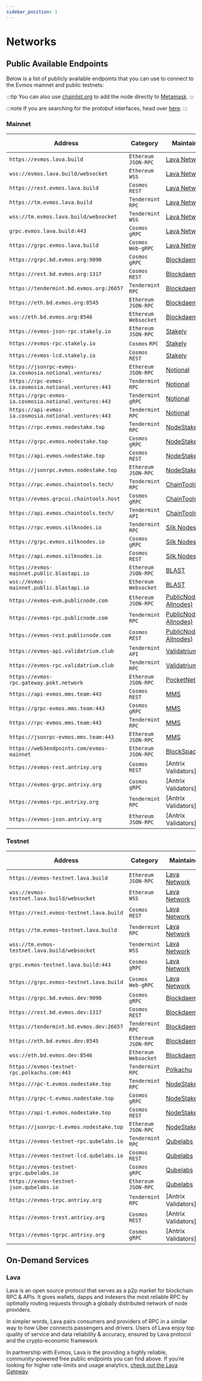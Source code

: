 ```yaml
---
sidebar_position: 1
---
```


# Networks

## Public Available Endpoints

Below is a list of publicly available endpoints that you can use to connect to the Evmos mainnet and
public testnets:

:::tip
You can also use [chainlist.org](https://chainlist.org/) to add the node directly to [Metamask](./../../use/connect-your-wallet/metamask#automatic-import).
:::

:::note
If you are searching for the protobuf interfaces, head over [here](https://buf.build/evmos).
:::

### Mainnet

| Address                                       | Category               | Maintainer                              | Node Type  |
| --------------------------------------------- | ---------------------- | --------------------------------------- | -----------|
| `https://evmos.lava.build`                    | `Ethereum` `JSON-RPC`  | [Lava Network](https://lavanet.xyz)             | Pruned     |
| `wss://evmos.lava.build/websocket`            | `Ethereum` `WSS`       | [Lava Network](https://lavanet.xyz)             | Pruned     |
| `https://rest.evmos.lava.build`               | `Cosmos` `REST`        | [Lava Network](https://lavanet.xyz)             | Pruned     |
| `https://tm.evmos.lava.build`                 | `Tendermint` `RPC`     | [Lava Network](https://lavanet.xyz)             | Pruned     |
| `wss://tm.evmos.lava.build/websocket`         | `Tendermint` `WSS`     | [Lava Network](https://lavanet.xyz)             | Pruned     |
| `grpc.evmos.lava.build:443`                   | `Cosmos` `gRPC`        | [Lava Network](https://lavanet.xyz)             | Pruned     |
| `https://grpc.evmos.lava.build`               | `Cosmos` `Web-gRPC`    | [Lava Network](https://lavanet.xyz)             | Pruned     |
| `https://grpc.bd.evmos.org:9090`              | `Cosmos` `gRPC`        | [Blockdaemon](https://blockdaemon.com/) | Archival  |
| `https://rest.bd.evmos.org:1317`              | `Cosmos` `REST`        | [Blockdaemon](https://blockdaemon.com/) | Archival  |
| `https://tendermint.bd.evmos.org:26657`       | `Tendermint` `RPC`     | [Blockdaemon](https://blockdaemon.com/) | Archival  |
| `https://eth.bd.evmos.org:8545`               | `Ethereum` `JSON-RPC`  | [Blockdaemon](https://blockdaemon.com/) | Archival  |
| `wss://eth.bd.evmos.org:8546`                 | `Ethereum` `Websocket` | [Blockdaemon](https://blockdaemon.com/) | --  |
| `https://evmos-json-rpc.stakely.io`           | `Ethereum` `JSON-RPC`  | [Stakely](https://stakely.io/)          | Pruned  |
| `https://evmos-rpc.stakely.io`                | `Cosmos` `RPC`         | [Stakely](https://stakely.io/)          | Pruned  |
| `https://evmos-lcd.stakely.io`                | `Cosmos` `REST`        | [Stakely](https://stakely.io/)          | Pruned  |
| `https://jsonrpc-evmos-ia.cosmosia.notional.ventures/` | `Ethereum` `JSON-RPC`  | [Notional](https://notional.ventures/)  | Pruned  |
| `https://rpc-evmos-ia.cosmosia.notional.ventures:443`  | `Tendermint` `RPC`     | [Notional](https://notional.ventures/)  | Pruned  |
| `https://grpc-evmos-ia.cosmosia.notional.ventures:443` | `Tendermint` `gRPC`    | [Notional](https://notional.ventures/)  | Pruned  |
| `https://api-evmos-ia.cosmosia.notional.ventures:443`  | `Tendermint` `RPC`     | [Notional](https://notional.ventures/)  | Pruned  |
| `https://rpc.evmos.nodestake.top`             | `Tendermint` `RPC`     | [NodeStake](https://nodestake.top/)     | Pruned  |
| `https://grpc.evmos.nodestake.top`            | `Cosmos` `gRPC`        | [NodeStake](https://nodestake.top/)     | Pruned  |
| `https://api.evmos.nodestake.top`             | `Cosmos` `REST`        | [NodeStake](https://nodestake.top/)     | Pruned  |
| `https://jsonrpc.evmos.nodestake.top`         | `Ethereum` `JSON-RPC`  | [NodeStake](https://nodestake.top/)     | Pruned  |
| `https://rpc.evmos.chaintools.tech/`          | `Tendermint` `RPC`     | [ChainTools](https://chaintools.tech/)  | Pruned  |
| `https://evmos.grpcui.chaintools.host`        | `Cosmos` `gRPC`        | [ChainTools](https://chaintools.tech/)  | Pruned  |
| `https://api.evmos.chaintools.tech/`          | `Tendermint` `API`     | [ChainTools](https://chaintools.tech/)  | Pruned  |
| `https://rpc.evmos.silknodes.io`              | `Tendermint` `RPC`     | [Silk Nodes](https://silknodes.io/)     | Pruned  |
| `https://grpc.evmos.silknodes.io`             | `Cosmos` `gRPC`        | [Silk Nodes](https://silknodes.io/)     | Pruned  |
| `https://api.evmos.silknodes.io`              | `Cosmos` `REST`        | [Silk Nodes](https://silknodes.io/)     | Pruned  |
| `https://evmos-mainnet.public.blastapi.io`    | `Ethereum` `JSON-RPC`  | [BLAST](https://blastapi.io/)           | Pruned  |
| `wss://evmos-mainnet.public.blastapi.io`      | `Ethereum` `Websocket` | [BLAST](https://blastapi.io/)           | Pruned  |
| `https://evmos-evm.publicnode.com`            | `Ethereum` `JSON-RPC`  | [PublicNode (by Allnodes)](https://evmos.publicnode.com/) | Pruned  |
| `https://evmos-rpc.publicnode.com`            | `Tendermint` `RPC`     | [PublicNode (by Allnodes)](https://evmos.publicnode.com/) | Pruned  |
| `https://evmos-rest.publicnode.com`           | `Cosmos` `REST`        | [PublicNode (by Allnodes)](https://evmos.publicnode.com/) | Pruned  |
| `https://evmos-api.validatrium.club`           | `Tendermint` `API`        | [Validatrium](https://validatrium.com/) | Pruned  |
| `https://evmos-rpc.validatrium.club`           | `Tendermint` `RPC`        | [Validatrium](https://validatrium.com/) | Pruned  |
| `https://evmos-rpc.gateway.pokt.network`      | `Ethereum` `JSON-RPC`  | [PocketNetwork](https://www.pokt.network/)  | Pruned  |
| `https://api-evmos.mms.team:443`              | `Cosmos` `REST`        | [MMS](https://mms.team/) | Pruned  |
| `https://grpc-evmos.mms.team:443`             | `Cosmos` `gRPC`        | [MMS](https://mms.team/) | Pruned  |
| `https://rpc-evmos.mms.team:443`              | `Tendermint` `RPC`     | [MMS](https://mms.team/) | Pruned  |
| `https://jsonrpc-evmos.mms.team:443`          | `Ethereum` `JSON-RPC`  | [MMS](https://mms.team/) | Pruned  |
| `https://web3endpoints.com/evmos-mainnet`     | `Ethereum` `JSON-RPC`  | [BlockSpaces](https://www.blockspaces.com/web3-infrastructure) | Pruned |
| `https://evmos-rest.antrixy.org`              | `Cosmos` `REST`        | [Antrix Validators]                             | Pruned  |
| `https://evmos-grpc.antrixy.org`              | `Cosmos` `gRPC`        | [Antrix Validators]                             | Pruned  |
| `https://evmos-rpc.antrixy.org`               | `Tendermint` `RPC`     | [Antrix Validators]                             | Pruned  |
| `https://evmos-json.antrixy.org`              | `Ethereum` `JSON-RPC`  | [Antrix Validators]                             | Pruned  |

### Testnet

| Address                                      | Category               | Maintainer                              | Node Type  |
| --------------------------------------------- | ---------------------- | --------------------------------------- | -----------|
| `https://evmos-testnet.lava.build`            | `Ethereum` `JSON-RPC`  | [Lava Network](https://lavanet.xyz)             | Pruned     |
| `wss://evmos-testnet.lava.build/websocket`    | `Ethereum` `WSS`       | [Lava Network](https://lavanet.xyz)             | Pruned     |
| `https://rest.evmos-testnet.lava.build`       | `Cosmos` `REST`        | [Lava Network](https://lavanet.xyz)             | Pruned     |
| `https://tm.evmos-testnet.lava.build`         | `Tendermint` `RPC`     | [Lava Network](https://lavanet.xyz)             | Pruned     |
| `wss://tm.evmos-testnet.lava.build/websocket` | `Tendermint` `WSS`     | [Lava Network](https://lavanet.xyz)             | Pruned     |
| `grpc.evmos-testnet.lava.build:443`           | `Cosmos` `gRPC`        | [Lava Network](https://lavanet.xyz)             | Pruned     |
| `https://grpc.evmos-testnet.lava.build`       | `Cosmos` `Web-gRPC`    | [Lava Network](https://lavanet.xyz)             | Pruned     |
| `https://grpc.bd.evmos.dev:9090`             | `Cosmos` `gRPC`        | [Blockdaemon](https://blockdaemon.com/) | Archival  |
| `https://rest.bd.evmos.dev:1317`             | `Cosmos` `REST`        | [Blockdaemon](https://blockdaemon.com/) | Archival  |
| `https://tendermint.bd.evmos.dev:26657`      | `Tendermint` `RPC`     | [Blockdaemon](https://blockdaemon.com/) | Archival  |
| `https://eth.bd.evmos.dev:8545`              | `Ethereum` `JSON-RPC`  | [Blockdaemon](https://blockdaemon.com/) | Archival  |
| `wss://eth.bd.evmos.dev:8546`                | `Ethereum` `Websocket` | [Blockdaemon](https://blockdaemon.com/) |  --     |
| `https://evmos-testnet-rpc.polkachu.com:443` | `Tendermint` `RPC`     | [Polkachu](https://polkachu.com)        | Pruned  |
| `https://rpc-t.evmos.nodestake.top`          | `Tendermint` `RPC`     | [NodeStake](https://nodestake.top/)     | Pruned  |
| `https://grpc-t.evmos.nodestake.top`         | `Cosmos` `gRPC`        | [NodeStake](https://nodestake.top/)     | Pruned  |
| `https://api-t.evmos.nodestake.top`          | `Cosmos` `REST`        | [NodeStake](https://nodestake.top/)     | Pruned  |
| `https://jsonrpc-t.evmos.nodestake.top`      | `Ethereum` `JSON-RPC`  | [NodeStake](https://nodestake.top/)     | Pruned  |
| `https://evmos-testnet-rpc.qubelabs.io`      | `Tendermint` `RPC`     | [Qubelabs](https://qubelabs.io/)        | Pruned  |
| `https://evmos-testnet-lcd.qubelabs.io`      | `Cosmos` `REST`        | [Qubelabs](https://qubelabs.io/)        | Pruned  |
| `https://evmos-testnet-grpc.qubelabs.io`     | `Cosmos` `gRPC`        | [Qubelabs](https://qubelabs.io/)        | Pruned  |
| `https://evmos-testnet-json.qubelabs.io`     | `Ethereum` `JSON-RPC`  | [Qubelabs](https://qubelabs.io/)        | Pruned  |
| `https://evmos-trpc.antrixy.org`             | `Tendermint` `RPC`     | [Antrix Validators]                     | Pruned  |
| `https://evmos-trest.antrixy.org`            | `Cosmos` `REST`        | [Antrix Validators]                     | Pruned  |
| `https://evmos-tgrpc.antrixy.org`            | `Cosmos` `gRPC`        | [Antrix Validators]                     | Pruned  |

## On-Demand Services

### Lava

Lava is an open source protocol that serves as a p2p market for blockchain RPC & APIs. It gives wallets, dapps and indexers the most reliable RPC by optimally routing requests through a globally distributed network of node providers.

In simpler words, Lava pairs consumers and providers of RPC in a similar way to how Uber connects passengers and drivers. Users of Lava enjoy top quality of service and data reliability & accuracy, ensured by Lava protocol and the crypto-economic framework

In partnership with Evmos, Lava is the providing a highly reliable, community-powered free public endpoints you can find above. If you’re looking for higher rate-limits and usage analytics, [check out the Lava Gateway](https://gateway.lavanet.xyz?utm_source=evmos-docs&utm_medium=referral&utm_campaign=evmos-iprpc).
